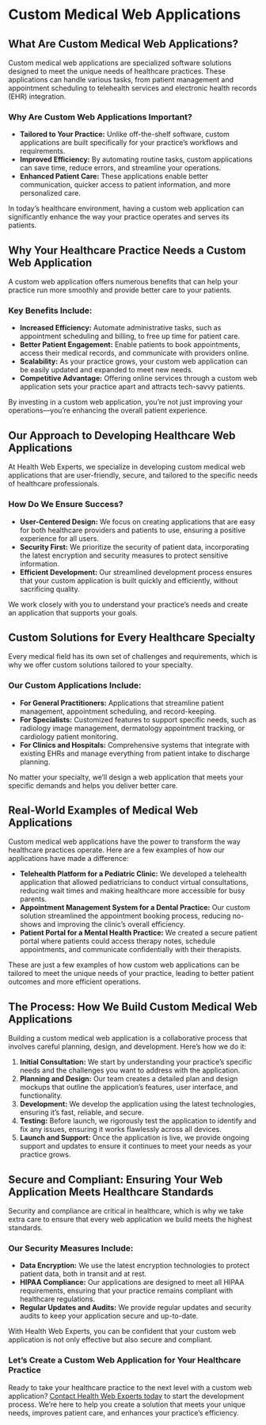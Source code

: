 # Custom Medical Web Applications

## What Are Custom Medical Web Applications?

Custom medical web applications are specialized software solutions designed to meet the unique needs of healthcare practices. These applications can handle various tasks, from patient management and appointment scheduling to telehealth services and electronic health records (EHR) integration.

### Why Are Custom Web Applications Important?

- **Tailored to Your Practice:** Unlike off-the-shelf software, custom applications are built specifically for your practice’s workflows and requirements.
- **Improved Efficiency:** By automating routine tasks, custom applications can save time, reduce errors, and streamline your operations.
- **Enhanced Patient Care:** These applications enable better communication, quicker access to patient information, and more personalized care.

In today’s healthcare environment, having a custom web application can significantly enhance the way your practice operates and serves its patients.

## Why Your Healthcare Practice Needs a Custom Web Application

A custom web application offers numerous benefits that can help your practice run more smoothly and provide better care to your patients.

### Key Benefits Include:

- **Increased Efficiency:** Automate administrative tasks, such as appointment scheduling and billing, to free up time for patient care.
- **Better Patient Engagement:** Enable patients to book appointments, access their medical records, and communicate with providers online.
- **Scalability:** As your practice grows, your custom web application can be easily updated and expanded to meet new needs.
- **Competitive Advantage:** Offering online services through a custom web application sets your practice apart and attracts tech-savvy patients.

By investing in a custom web application, you’re not just improving your operations—you’re enhancing the overall patient experience.

## Our Approach to Developing Healthcare Web Applications

At Health Web Experts, we specialize in developing custom medical web applications that are user-friendly, secure, and tailored to the specific needs of healthcare professionals.

### How Do We Ensure Success?

- **User-Centered Design:** We focus on creating applications that are easy for both healthcare providers and patients to use, ensuring a positive experience for all users.
- **Security First:** We prioritize the security of patient data, incorporating the latest encryption and security measures to protect sensitive information.
- **Efficient Development:** Our streamlined development process ensures that your custom application is built quickly and efficiently, without sacrificing quality.

We work closely with you to understand your practice’s needs and create an application that supports your goals.

## Custom Solutions for Every Healthcare Specialty

Every medical field has its own set of challenges and requirements, which is why we offer custom solutions tailored to your specialty.

### Our Custom Applications Include:

- **For General Practitioners:** Applications that streamline patient management, appointment scheduling, and record-keeping.
- **For Specialists:** Customized features to support specific needs, such as radiology image management, dermatology appointment tracking, or cardiology patient monitoring.
- **For Clinics and Hospitals:** Comprehensive systems that integrate with existing EHRs and manage everything from patient intake to discharge planning.

No matter your specialty, we’ll design a web application that meets your specific demands and helps you deliver better care.

## Real-World Examples of Medical Web Applications

Custom medical web applications have the power to transform the way healthcare practices operate. Here are a few examples of how our applications have made a difference:

- **Telehealth Platform for a Pediatric Clinic:** We developed a telehealth application that allowed pediatricians to conduct virtual consultations, reducing wait times and making healthcare more accessible for busy parents.
- **Appointment Management System for a Dental Practice:** Our custom solution streamlined the appointment booking process, reducing no-shows and improving the clinic’s overall efficiency.
- **Patient Portal for a Mental Health Practice:** We created a secure patient portal where patients could access therapy notes, schedule appointments, and communicate confidentially with their therapists.

These are just a few examples of how custom web applications can be tailored to meet the unique needs of your practice, leading to better patient outcomes and more efficient operations.

## The Process: How We Build Custom Medical Web Applications

Building a custom medical web application is a collaborative process that involves careful planning, design, and development. Here’s how we do it:

1. **Initial Consultation:** We start by understanding your practice’s specific needs and the challenges you want to address with the application.
2. **Planning and Design:** Our team creates a detailed plan and design mockups that outline the application’s features, user interface, and functionality.
3. **Development:** We develop the application using the latest technologies, ensuring it’s fast, reliable, and secure.
4. **Testing:** Before launch, we rigorously test the application to identify and fix any issues, ensuring it works flawlessly across all devices.
5. **Launch and Support:** Once the application is live, we provide ongoing support and updates to ensure it continues to meet your needs as your practice grows.

## Secure and Compliant: Ensuring Your Web Application Meets Healthcare Standards

Security and compliance are critical in healthcare, which is why we take extra care to ensure that every web application we build meets the highest standards.

### Our Security Measures Include:

- **Data Encryption:** We use the latest encryption technologies to protect patient data, both in transit and at rest.
- **HIPAA Compliance:** Our applications are designed to meet all HIPAA requirements, ensuring that your practice remains compliant with healthcare regulations.
- **Regular Updates and Audits:** We provide regular updates and security audits to keep your application secure and up-to-date.

With Health Web Experts, you can be confident that your custom web application is not only effective but also secure and compliant.

### Let’s Create a Custom Web Application for Your Healthcare Practice

Ready to take your healthcare practice to the next level with a custom web application? [Contact Health Web Experts today](#) to start the development process. We’re here to help you create a solution that meets your unique needs, improves patient care, and enhances your practice’s efficiency.
